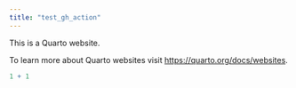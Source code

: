 ```yaml
---
title: "test_gh_action"
---
```


This is a Quarto website.

To learn more about Quarto websites visit <https://quarto.org/docs/websites>.

```r
1 + 1
```
